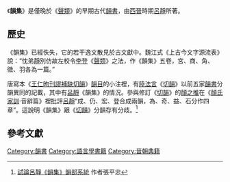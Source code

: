 《'''韻集'''》是僅晚於《[[聲類|聲類]]》的早期古代[[韻書|韻書]]，由[[西晉|西晉]]時期[[呂靜|呂靜]]所著。

== 歷史 ==
《韻集》已經佚失，它的若干逸文散見於古文獻中。魏江式《上古今文字源流表》說：“忱弟[[呂靜|靜]]別仿故左校令[[李登|李登]]《[[聲類|聲類]]》之法，作《韻集》五卷，宮、商、角、徵、羽各為一篇。”

唐寫本《[[王仁昫|王仁昫]][[刊謬補缺切韻|刊謬補缺切韻]]》[[韻目|韻目]]的小注裡，有[[陸法言|陸法言]]《[[切韻|切韻]]》以前五家[[韻書|韻書]]分韻異同的記載，其中有[[呂靜|呂靜]]《韻集》的情況。參與修訂《[[切韻|切韻]]》的[[顏之推|顏之推]]在《[[顏氏家訓|顏氏家訓]]·音辭篇》裡批評[[呂靜|呂靜]]“成、仍、宏、登合成兩韻，為、奇、益、石分作四章”。這說明《韻集》跟《[[切韻|切韻]]》分韻存有分歧。<ref>[http://d.wanfangdata.com.cn/periodical_fjjyxyxb200704024.aspx 試論呂靜《韻集》韻部系統] 作者張平忠</ref>

== 參考文獻 ==
{{reflist}}

{{韻書}}

[[Category:韻書|Category:韻書]]
[[Category:語言學書籍|Category:語言學書籍]]
[[Category:晉朝典籍|Category:晉朝典籍]]